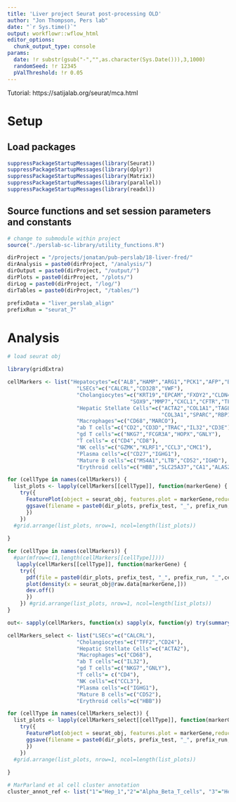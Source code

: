 ```yaml
---
title: 'Liver project Seurat post-processing OLD'
author: "Jon Thompson, Pers lab"
date: "`r Sys.time()`" 
output: workflowr::wflow_html
editor_options:
  chunk_output_type: console
params: 
  date: !r substr(gsub("-","",as.character(Sys.Date())),3,1000)
  randomSeed: !r 12345
  pValThreshold: !r 0.05
---
```


Tutorial: https://satijalab.org/seurat/mca.html

# Setup 

## Load packages

```r

suppressPackageStartupMessages(library(Seurat))
suppressPackageStartupMessages(library(dplyr))
suppressPackageStartupMessages(library(Matrix))
suppressPackageStartupMessages(library(parallel))
suppressPackageStartupMessages(library(readxl))
```

## Source functions and set session parameters and constants

```r
# change to submodule within project
source("./perslab-sc-library/utility_functions.R")
```

```r

dirProject = "/projects/jonatan/pub-perslab/18-liver-fred/"
dirAnalysis = paste0(dirProject, "/analysis/")
dirOutput = paste0(dirProject, "/output/")
dirPlots = paste0(dirProject, "/plots/")
dirLog = paste0(dirProject, "/log/")
dirTables = paste0(dirProject, "/tables/")

prefixData = "liver_perslab_align"
prefixRun = "seurat_7"
```

# Analysis

```r
# load seurat obj
```

```r
library(gridExtra)
```

```r

cellMarkers <- list("Hepatocytes"=c("ALB","HAMP","ARG1","PCK1","AFP","BCHE"),
                      "LSECs"=c("CALCRL","CD32B","VWF"),
                      "Cholangiocytes"=c("KRT19","EPCAM","FXDY2","CLDN4","CLDN10",
                                       "SOX9","MMP7","CXCL1","CFTR","TFF2","KRT7","CD24"),
                      "Hepatic Stellate Cells"=c("ACTA2","COL1A1","TAGLN","COL1A2",
                                                 "COL3A1","SPARC","RBP1","DCN","MYL9"),
                      "Macrophages"=c("CD68","MARCO"),
                      "ab T cells"=c("CD2","CD3D","TRAC","IL32","CD3E"),
                      "gd T cells"=c("NKG7","FCGR3A","HOPX","GNLY"),
                      "T cells"= c("CD4","CD8"),
                      "NK cells"=c("GZMK","KLRF1","CCL3","CMC1"),
                      "Plasma cells"=c("CD27","IGHG1"),
                      "Mature B cells"=c("MS4A1","LTB","CD52","IGHD"),
                      "Erythroid cells"=c("HBB","SLC25A37","CA1","ALAS2"))

for (cellType in names(cellMarkers)) {
  list_plots <- lapply(cellMarkers[[cellType]], function(markerGene) {
    try({
      FeaturePlot(object = seurat_obj, features.plot = markerGene,reduction.use = "tsne", no.legend = F,cols.use = c("grey92", "blue"))
      ggsave(filename = paste0(dir_plots, prefix_test, "_", prefix_run, "_",cellType, "_", markerGene,"_markers_feautureplot_.pdf"), width = 15, height=12)
      })
    })
  #grid.arrange(list_plots, nrow=1, ncol=length(list_plots))
  
}

```

```r
for (cellType in names(cellMarkers)) {
  #par(mfrow=c(1,length(cellMarkers[[cellType]])))
   lapply(cellMarkers[[cellType]], function(markerGene) {
    try({
      pdf(file = paste0(dir_plots, prefix_test, "_", prefix_run, "_",cellType,"_",markerGene,"_histogram_.pdf"), width = 15, height=12)
      plot(density(x = seurat_obj@raw.data[markerGene,]))
      dev.off()
      })
    }) #grid.arrange(list_plots, nrow=1, ncol=length(list_plots))
}
```

```r
out<- sapply(cellMarkers, function(x) sapply(x, function(y) try(summary(seurat_obj@raw.data[y,]))))
```

```r
cellMarkers_select <- list("LSECs"=c("CALCRL"),
                      "Cholangiocytes"=c("TFF2","CD24"),
                      "Hepatic Stellate Cells"=c("ACTA2"),
                      "Macrophages"=c("CD68"),
                      "ab T cells"=c("IL32"),
                      "gd T cells"=c("NKG7","GNLY"),
                      "T cells"= c("CD4"),
                      "NK cells"=c("CCL3"),
                      "Plasma cells"=c("IGHG1"),
                      "Mature B cells"=c("CD52"),
                      "Erythroid cells"=c("HBB"))
```

```r

for (cellType in names(cellMarkers_select)) {
  list_plots <- lapply(cellMarkers_select[[cellType]], function(markerGene) {
    try({
      FeaturePlot(object = seurat_obj, features.plot = markerGene,reduction.use = "tsne", no.legend = F,cols.use = c("grey92", "blue"))
      ggsave(filename = paste0(dir_plots, prefix_test, "_", prefix_run, "_",cellType, "_", markerGene,"_markers_select_feautureplot_.pdf"), width = 15, height=12)
      })
    })
  #grid.arrange(list_plots, nrow=1, ncol=length(list_plots))
  
}
```

```r
# MarParland et al cell cluster annotation
cluster_annot_ref <- list("1"="Hep_1","2"="Alpha_Beta_T_cells", "3"="Hep_2", "4"="Inflammatory_Macs", "5"="Hep_3","6"="Hep_4","7"="Plasma_cells","8"="NK_like_cells","9"="Gamma_delta_T_cells_1","10"="Non_inflammatory_Macs","11"="Periportal_LSECs","12"="Central_venous_LSECs","13"="Portal_endothelial_cells","14"="Hep_5","15"="Hep_6","16"="Mature_B_cells","17"="Cholangiocytes","18"="Gamma_delta_T_cells_2","19"="Erythroid_cells","20"="Hepatic_stellate_cells")
```

